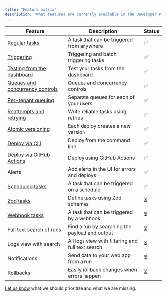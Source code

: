 ```yaml
---
title: "Feature matrix"
description: "What features are currently available in the Developer Preview"
---
```


| Feature                                                                             | Description                                       | Status |
| ----------------------------------------------------------------------------------- | ------------------------------------------------- | ------ |
| [Regular tasks](/v3/tasks-regular)                                                  | A task that can be triggered from anywhere        | ✅     |
| [Triggering](/v3/triggering)                                                        | Triggering and batch triggering tasks             | ✅     |
| [Testing from the dashboard](/v3/run-tests)                                         | Test your tasks from the dashboard                | ✅     |
| [Queues and concurrency controls](/v3/queue-concurrency)                            | Queues and concurrency controls                   | ✅     |
| [Per-tenant queuing](/v3/queue-concurrency#concurrency-keys-and-per-tenant-queuing) | Separate queues for each of your users            | ✅     |
| [Reattempts and retrying](/v3/errors-retrying)                                      | Write reliable tasks using retries                | ✅     |
| [Atomic versioning](/v3/versioning)                                                 | Each deploy creates a new version                 | ✅     |
| [Deploy via CLI](/v3/cli-deploy)                                                    | Deploy from the command line                      | ✅     |
| [Deploy via GitHub Actions](/v3/github-actions)                                     | Deploy using GitHub Actions                       | ✅     |
| Alerts                                                                              | Add alerts in the UI for errors and deploys       | ✅     |
| [Scheduled tasks](/v3/tasks-scheduled)                                              | A task that can be triggered on a schedule        | ✅     |
| [Zod tasks](/v3/tasks-zod)                                                          | Define tasks using Zod schemas                    | ⏳     |
| [Webhook tasks](/v3/tasks-webhooks)                                                 | A task that can be triggered by a webhook         | ⏳     |
| Full text search of runs                                                            | Find a run by searching the payload and output    | ⏳     |
| Logs view with search                                                               | All logs view with filtering and full text search | ⏳     |
| Notifications                                                                       | Send data to your web app from a run              | ⏳     |
| Rollbacks                                                                           | Easily rollback changes when errors happen        | ⏳     |

[Let us know](https://trigger.dev/discord) what we should prioritize and what we are missing.

